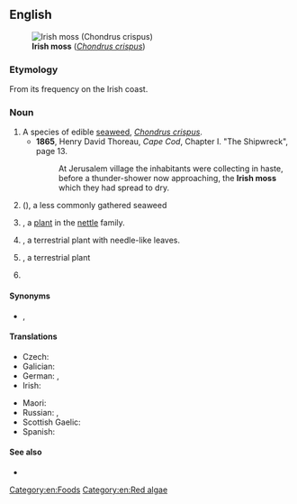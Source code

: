 ==English==
[[Image:Haeckel Florideae Chondrus crispus.png|thumb|'''Irish moss''' (''[[Chondrus crispus]]'')]]

===Etymology===
{{sense|seaweed}} From its frequency on the Irish coast.

===Noun===
{{en-noun|-}}
{{wikipedia}}

# A species of edible [[seaweed]], ''[[Chondrus crispus]]''.
#* '''1865''', Henry David Thoreau, ''Cape Cod'', Chapter I. "The Shipwreck", page 13.
#*: At Jerusalem village the inhabitants were collecting in haste, before a thunder-shower now approaching, the '''Irish moss''' which they had spread to dry.
# {{taxlink|Mastocarpus stellatus|species|ver=200629}} ({{vern|flase Irish moss}}), a less commonly gathered seaweed
# {{taxlink|Soleirolia soleirolii|species|ver=200629}}, a [[plant]] in the [[nettle]] family.
# {{taxlink|Sagina subulata|species|ver=200629}}, a terrestrial plant with needle-like leaves.
# {{taxlink|Arenaria verna|species|ver=200629}}, a terrestrial plant
# {{taxlink|Gracilaria|genus|ver=200629}}

====Synonyms====
* {{sense|edible seaweed}} {{l|en|carrageen}}, {{l|en|carrageen moss}}

====Translations====
{{trans-top|edible seaweed}}
* Czech: {{t|cs|irský mech|m}}
* Galician: {{t+|gl|carrapucho|m}}
* German: {{t|de|Knorpeltang|m}}, {{t|de|Irisch Moos|n}}
* Irish: {{t|ga|carraigín|m}}
{{trans-mid}}
* Maori: {{t|mi|rehia}}
* Russian: {{t|ru|ирла́ндский мох|m}}, {{t|ru|жемчу́жный мох|m}}
* Scottish Gaelic: {{t|gd|cairgein|m}}
* Spanish: {{t|es|musgo de Irlanda|m}}
{{trans-bottom}}

====See also====
* {{l|en|carrageenan}}

[[Category:en:Foods]]
[[Category:en:Red algae]]